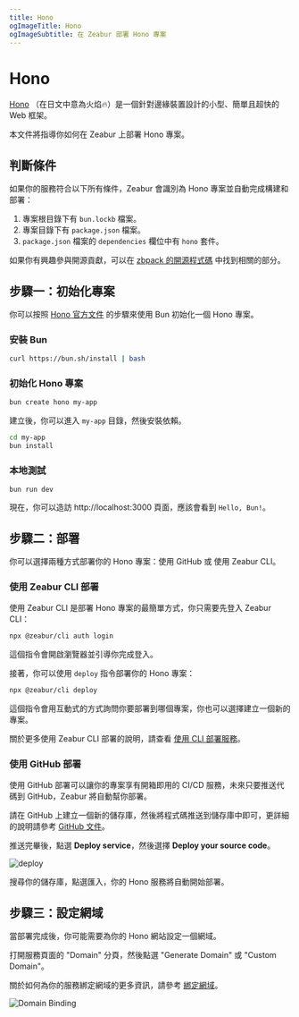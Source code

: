 ```yaml
---
title: Hono
ogImageTitle: Hono
ogImageSubtitle: 在 Zeabur 部署 Hono 專案
---
```


# Hono

[Hono](https://hono.dev) （在日文中意為火焰🔥）是一個針對邊緣裝置設計的小型、簡單且超快的 Web 框架。

本文件將指導你如何在 Zeabur 上部署 Hono 專案。

## 判斷條件

如果你的服務符合以下所有條件，Zeabur 會識別為 Hono 專案並自動完成構建和部署：

1. 專案根目錄下有 `bun.lockb` 檔案。
2. 專案目錄下有 `package.json` 檔案。
3. `package.json` 檔案的 `dependencies` 欄位中有 `hono` 套件。

如果你有興趣參與開源貢獻，可以在 [zbpack 的開源程式碼](https://github.com/zeabur/zbpack/tree/main/internal/bun) 中找到相關的部分。

## 步驟一：初始化專案

你可以按照 [Hono 官方文件](https://hono.dev/getting-started/bun) 的步驟來使用 Bun 初始化一個 Hono 專案。

### 安裝 Bun

```bash
curl https://bun.sh/install | bash
```

### 初始化 Hono 專案

```bash
bun create hono my-app
```

建立後，你可以進入 `my-app` 目錄，然後安裝依賴。

```bash
cd my-app
bun install
```

### 本地測試

```
bun run dev
```

現在，你可以造訪 http://localhost:3000 頁面，應該會看到 `Hello, Bun!`。

## 步驟二：部署

你可以選擇兩種方式部署你的 Hono 專案：使用 GitHub 或 使用 Zeabur CLI。

### 使用 Zeabur CLI 部署

使用 Zeabur CLI 是部署 Hono 專案的最簡單方式，你只需要先登入 Zeabur CLI：

```bash
npx @zeabur/cli auth login
```

這個指令會開啟瀏覽器並引導你完成登入。

接著，你可以使用 `deploy` 指令部署你的 Hono 專案：

```bash
npx @zeabur/cli deploy
```

這個指令會用互動式的方式詢問你要部署到哪個專案，你也可以選擇建立一個新的專案。

關於更多使用 Zeabur CLI 部署的說明，請查看 [使用 CLI 部署服務](../deploy/deploy-with-cli)。

### 使用 GitHub 部署

使用 GitHub 部署可以讓你的專案享有開箱即用的 CI/CD 服務，未來只要推送代碼到 GitHub，Zeabur 將自動幫你部署。

請在 GitHub 上建立一個新的儲存庫，然後將程式碼推送到儲存庫中即可，更詳細的說明請參考 [GitHub 文件](https://docs.github.com/en/github/importing-your-projects-to-github/adding-an-existing-project-to-github-using-the-command-line)。

推送完畢後，點選 **Deploy service**，然後選擇 **Deploy your source code**。

![deploy](/deploy/common/select-service.en-US.png)

搜尋你的儲存庫，點選匯入，你的 Hono 服務將自動開始部署。

## 步驟三：設定網域

當部署完成後，你可能需要為你的 Hono 網站設定一個網域。

打開服務頁面的 "Domain" 分頁，然後點選 "Generate Domain" 或 "Custom Domain"。

關於如何為你的服務綁定網域的更多資訊，請參考 [綁定網域](../deploy/domain-binding)。

![Domain Binding](/guides/bun/elysia/domain.png)
